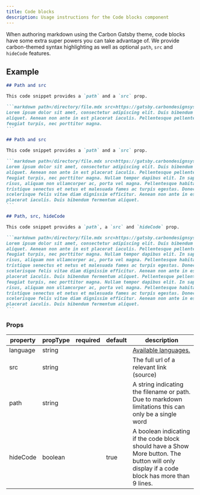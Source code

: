 ```yaml
---
title: Code blocks
description: Usage instructions for the Code blocks component
---
```


<PageDescription>

When authoring markdown using the Carbon Gatsby theme, code blocks have some
extra super powers you can take advantage of. We provide carbon-themed syntax
highlighting as well as optional `path`, `src` and `hideCode` features.

</PageDescription>

## Example

````markdown path=/directory/file.mdx src=https://gatsby.carbondesignsystem.com
## Path and src

This code snippet provides a `path` and a `src` prop.

```markdown path=/directory/file.mdx src=https://gatsby.carbondesignsystem.com
Lorem ipsum dolor sit amet, consectetur adipiscing elit. Duis bibendum fermentum
aliquet. Aenean non ante in est placerat iaculis. Pellentesque pellentesque
feugiat turpis, nec porttitor magna.
```
````

````markdown path=/directory/file.mdx src=https://gatsby.carbondesignsystem.com
## Path and src

This code snippet provides a `path` and a `src` prop.

```markdown path=/directory/file.mdx src=https://gatsby.carbondesignsystem.com
Lorem ipsum dolor sit amet, consectetur adipiscing elit. Duis bibendum fermentum
aliquet. Aenean non ante in est placerat iaculis. Pellentesque pellentesque
feugiat turpis, nec porttitor magna. Nullam tempor dapibus elit. In sapien
risus, aliquam non ullamcorper ac, porta vel magna. Pellentesque habitant morbi
tristique senectus et netus et malesuada fames ac turpis egestas. Donec
scelerisque felis vitae diam dignissim efficitur. Aenean non ante in est
placerat iaculis. Duis bibendum fermentum aliquet.
```
````

````markdown path=/directory/file.mdx src=https://gatsby.carbondesignsystem.com hideCode=false
## Path, src, hideCode

This code snippet provides a `path`, a `src` and `hideCode` prop.

```markdown path=/directory/file.mdx src=https://gatsby.carbondesignsystem.com  hideCode=false
Lorem ipsum dolor sit amet, consectetur adipiscing elit. Duis bibendum fermentum
aliquet. Aenean non ante in est placerat iaculis. Pellentesque pellentesque
feugiat turpis, nec porttitor magna. Nullam tempor dapibus elit. In sapien
risus, aliquam non ullamcorper ac, porta vel magna. Pellentesque habitant morbi
tristique senectus et netus et malesuada fames ac turpis egestas. Donec
scelerisque felis vitae diam dignissim efficitur. Aenean non ante in est
placerat iaculis. Duis bibendum fermentum aliquet. Pellentesque pellentesque
feugiat turpis, nec porttitor magna. Nullam tempor dapibus elit. In sapien
risus, aliquam non ullamcorper ac, porta vel magna. Pellentesque habitant morbi
tristique senectus et netus et malesuada fames ac turpis egestas. Donec
scelerisque felis vitae diam dignissim efficitur. Aenean non ante in est
placerat iaculis. Duis bibendum fermentum aliquet.
```
````

### Props

| property | propType | required | default | description                                                                                                                                |
| -------- | -------- | -------- | ------- | ------------------------------------------------------------------------------------------------------------------------------------------ |
| language | string   |          |         | [Available languages.](https://github.com/FormidableLabs/prism-react-renderer/blob/master/src/vendor/prism/includeLangs.js)                |
| src      | string   |          |         | The full url of a relevant link (source)                                                                                                   |
| path     | string   |          |         | A string indicating the filename or path. Due to markdown limitations this can only be a single word                                       |
| hideCode | boolean  |          | true    | A boolean indicating if the code block should have a Show More button. The button will only display if a code block has more than 9 lines. |
